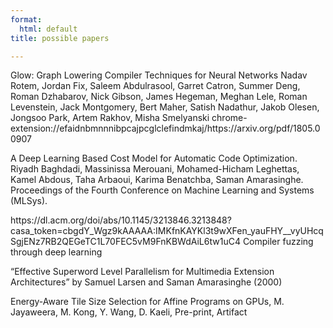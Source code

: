 ```yaml
---
format:
  html: default
title: possible papers

---
```




Glow: Graph Lowering Compiler Techniques for Neural Networks Nadav Rotem, Jordan Fix, Saleem Abdulrasool, Garret Catron, Summer Deng, Roman Dzhabarov, Nick Gibson, James Hegeman, Meghan Lele, Roman Levenstein, Jack Montgomery, Bert Maher, Satish Nadathur, Jakob Olesen, Jongsoo Park, Artem Rakhov, Misha Smelyanski
chrome-extension://efaidnbmnnnibpcajpcglclefindmkaj/https://arxiv.org/pdf/1805.00907




  

A Deep Learning Based Cost Model for Automatic Code Optimization.
Riyadh Baghdadi, Massinissa Merouani, Mohamed-Hicham Leghettas, Kamel Abdous, Taha Arbaoui, Karima Benatchba, Saman Amarasinghe.
Proceedings of the Fourth Conference on Machine Learning and Systems (MLSys).


 https://dl.acm.org/doi/abs/10.1145/3213846.3213848?casa_token=cbgdY_Wgz9kAAAAA:IMKfnKAYKl3t9wXFen_yauFHY__vyUHcqSgjENz7RB2QEGeTC1L70FEC5vM9FnKBWdAiL6tw1uC4
 Compiler fuzzing through deep learning




 "Effective Superword Level Parallelism for Multimedia Extension Architectures" by Samuel Larsen and Saman Amarasinghe (2000)


 Energy-Aware Tile Size Selection for Affine Programs on GPUs, M. Jayaweera, M. Kong, Y. Wang, D. Kaeli, Pre-print, Artifact